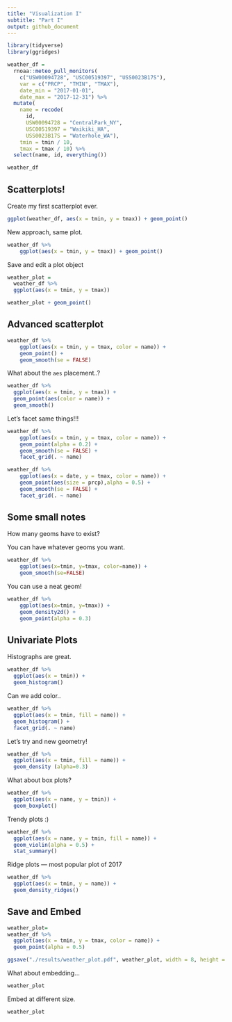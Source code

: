 ```yaml
---
title: "Visualization I"
subtitle: "Part I"
output: github_document
---
```


```r
library(tidyverse)
library(ggridges)
```

```r
weather_df = 
  rnoaa::meteo_pull_monitors(
    c("USW00094728", "USC00519397", "USS0023B17S"),
    var = c("PRCP", "TMIN", "TMAX"), 
    date_min = "2017-01-01",
    date_max = "2017-12-31") %>%
  mutate(
    name = recode(
      id, 
      USW00094728 = "CentralPark_NY", 
      USC00519397 = "Waikiki_HA",
      USS0023B17S = "Waterhole_WA"),
    tmin = tmin / 10,
    tmax = tmax / 10) %>%
  select(name, id, everything())

weather_df
```


## Scatterplots!

Create my first scatterplot ever. 

```r
ggplot(weather_df, aes(x = tmin, y = tmax)) + geom_point()
```

New approach, same plot. 

```r
weather_df %>% 
    ggplot(aes(x = tmin, y = tmax)) + geom_point()
```

Save and edit a plot object

```r
weather_plot =
  weather_df %>% 
  ggplot(aes(x = tmin, y = tmax)) 

weather_plot + geom_point()
```


## Advanced scatterplot

```r
weather_df %>% 
    ggplot(aes(x = tmin, y = tmax, color = name)) + 
    geom_point() +
    geom_smooth(se = FALSE) 
```

What about the `aes` placement..?

```r
weather_df %>% 
  ggplot(aes(x = tmin, y = tmax)) +
  geom_point(aes(color = name)) +
  geom_smooth()
```

Let's facet same things!!!

```r
weather_df %>% 
    ggplot(aes(x = tmin, y = tmax, color = name)) + 
    geom_point(alpha = 0.2) +
    geom_smooth(se = FALSE) +
    facet_grid(. ~ name)
```

```r
weather_df %>% 
    ggplot(aes(x = date, y = tmax, color = name)) +
    geom_point(aes(size = prcp),alpha = 0.5) + 
    geom_smooth(se = FALSE) +
    facet_grid(. ~ name)
```


## Some small notes 

How many geoms have to exist?

You can have whatever geoms you want. 

```r
weather_df %>% 
    ggplot(aes(x=tmin, y=tmax, color=name)) +
    geom_smooth(se=FALSE)
```

You can use a neat geom!

```r
weather_df %>% 
    ggplot(aes(x=tmin, y=tmax)) +
    geom_density2d() +
    geom_point(alpha = 0.3)
```


## Univariate Plots 

Histographs are great. 

```r
weather_df %>% 
  ggplot(aes(x = tmin)) +
  geom_histogram()
```

Can we add color..

```r
weather_df %>% 
  ggplot(aes(x = tmin, fill = name)) +
  geom_histogram() +
  facet_grid(. ~ name)
```

Let's try and new geometry!

```r
weather_df %>% 
  ggplot(aes(x = tmin, fill = name)) +
  geom_density (alpha=0.3)
```


What about box plots?

```r
weather_df %>% 
  ggplot(aes(x = name, y = tmin)) +
  geom_boxplot()
```

Trendy plots :)

```r
weather_df %>% 
  ggplot(aes(x = name, y = tmin, fill = name)) +
  geom_violin(alpha = 0.5) +
  stat_summary()
```


Ridge plots --- most popular plot of 2017 

```r
weather_df %>% 
  ggplot(aes(x = tmin, y = name)) +
  geom_density_ridges()
```


## Save and Embed 

```r
weather_plot=
weather_df %>% 
  ggplot(aes(x = tmin, y = tmax, color = name)) +
  geom_point(alpha = 0.5)

ggsave("./results/weather_plot.pdf", weather_plot, width = 8, height = 5) 
```

What about embedding... 

```r
weather_plot
```

Embed at different size. 

```r
weather_plot
```
















